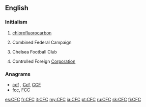 ==English==

===Initialism===
{{rfc-header|Initialism}}
{{head|en|initialism}}

# {{label|en|organic chemistry}} [[chlorofluorocarbon]]
# {{label|en|US}} Combined Federal Campaign
# {{label|en|soccer}} Chelsea Football Club
# {{label|en|business}} Controlled Foreign [[corporation|Corporation]]

===Anagrams===
* [[ccf#English|ccf]] , [[Ccf#English|Ccf]], [[CCF#English|CCF]]
* [[fcc#English|fcc]], [[FCC#English|FCC]]

[[es:CFC]]
[[fr:CFC]]
[[it:CFC]]
[[my:CFC]]
[[ja:CFC]]
[[pt:CFC]]
[[ru:CFC]]
[[sk:CFC]]
[[fi:CFC]]